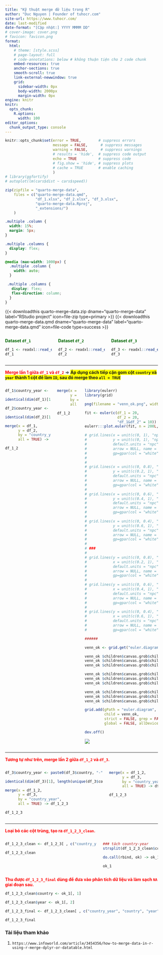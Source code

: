 ```yaml
---
title: "Kỹ thuật merge dữ liệu trong R"
author: "Duc Nguyen | Founder of tuhocr.com"
site-url: https://www.tuhocr.com/
date: last-modified
date-format: "[Cập nhật:] YYYY MMMM DD"
# cover-image: cover.png
# favicon: favicon.png
format:
  html:
    # theme: [style.scss]
    # page-layout: full
    # code-annotations: below # không thuận tiện cho 2 code chunk
    embed-resources: true
    anchor-sections: true
    smooth-scroll: true
    link-external-newwindow: true
    grid:
      sidebar-width: 0px
      body-width: 2000px
      margin-width: 0px
engine: knitr
knitr:
  opts_chunk:
    R.options:
      width: 100
editor_options: 
  chunk_output_type: console
---
```


```r
knitr::opts_chunk$set(error = TRUE,        # suppress errors
                      message = FALSE,      # suppress messages
                      warning = FALSE,      # suppress warnings
                      # results = 'hide',  # suppress code output
                      echo = TRUE          # suppress code
                      # fig.show = 'hide', # suppress plots
                      # cache = TRUE       # enable caching
                      )        
# library(ggfortify)
# autoplot(lm(cars$dist ~ cars$speed))

zip(zipfile = "quarto-merge-data", 
    files = c("quarto-merge-data.qmd", 
              "df_1.xlsx", "df_2.xlsx", "df_3.xlsx",
              "quarto-merge-data.Rproj", 
              "_extensions/")
    )
```

```css
.multiple .column {
  width: 15%;
  margin: 5px;
}

.multiple .columns {
  display: flex;
}

@media (max-width: 1000px) {
  .multiple .column {
    width: auto;
  }

 .multiple .columns {
   display: flex;
   flex-direction: column;
  }
}

```

<!-- [**Để phóng lớn hình ảnh, bạn right-click vào hình chọn *Open image in new tab*.**]{style="color:#006600"} -->

<!-- https://github.com/shafayetShafee/downloadthis -->
<!-- https://icons.getbootstrap.com/?q=file -->

{{< downloadthis quarto-merge-data.zip dname="quarto-merge-data" label="RStudio project" icon=file-zip type=primary >}} {{< downloadthis quarto-merge-data.qmd dname="quarto-merge-data" label="quarto-merge-data.qmd" icon=file-code type=success >}} 

::: multiple
::: {.columns .column-screen-inset}

::: column
[**Dataset `df_1`**]{style="color:#006600"}

```r
df_1 <- readxl::read_excel("df_1.xlsx")
df_1
```

:::

::: column
[**Dataset `df_2`**]{style="color:#006600"}

```r
df_2 <- readxl::read_excel("df_2.xlsx")
df_2
```

:::

::: column
[**Dataset `df_3`**]{style="color:#006600"}

```r
df_3 <- readxl::read_excel("df_3.xlsx")
df_3
```

:::

:::
:::

<!-- new line -->

```{=html}

<hr/>
	
```

[**Merge lần 1 giữa `df_1` và `df_2`**]{style="color:red"} $\Rightarrow$ [**Áp dụng cách tiếp cận gom cột `country` và `year` thành 1 cột để làm `ID`, sau đó merge theo `all = TRUE`**]{style="background-color: #FFFF00"}

::: multiple
::: {.columns .column-screen-inset}

::: column

```r
df_1$country_year <- paste0(df_1$country, "-", df_1$year)

identical(dim(df_1)[1], length(unique(df_1$country_year)))

df_2$country_year <- paste0(df_2$country, "-", df_2$year)

identical(dim(df_2)[1], length(unique(df_2$country_year)))
```

```r
merge(x = df_1,
      y = df_2,
      by = "country_year",
      all = TRUE) -> df_1_2

df_1_2
```


:::

::: column

```r
merge(x = df_1,
      y = df_2,
      by = "country_year",
      all = TRUE) -> df_1_2

df_1_2
```

:::

::: column

```r
library(eulerr)
library(grid)

png(filename = "venn_ok.png", width = 6, height = 6, res = 300, units = "in")

fit <- euler(c(df_1 = 20, 
               df_2 = 20, 
               "df_1&df_2" = 10))
eulerr:::plot.euler(fit, n = 200L, main = "all = TRUE")

# grid.lines(x = unit(c(0, 1), "npc"),
#            y = unit(c(0, 1), "npc"),
#            default.units = "npc",
#            arrow = NULL, name = NULL,
#            gp=gpar(col = "white", alpha = 0.8, lwd = 2), draw = TRUE, vp = NULL)
# 
# 
# grid.lines(x = unit(c(0, 0.8), "npc"),
#            y = unit(c(0.2, 1), "npc"),
#            default.units = "npc",
#            arrow = NULL, name = NULL,
#            gp=gpar(col = "white", alpha = 0.8, lwd = 2), draw = TRUE, vp = NULL)
# 
# grid.lines(x = unit(c(0, 0.6), "npc"),
#            y = unit(c(0.4, 1), "npc"),
#            default.units = "npc",
#            arrow = NULL, name = NULL,
#            gp=gpar(col = "white", alpha = 0.8, lwd = 2), draw = TRUE, vp = NULL)
# 
# grid.lines(x = unit(c(0, 0.4), "npc"),
#            y = unit(c(0.6, 1), "npc"),
#            default.units = "npc",
#            arrow = NULL, name = NULL,
#            gp=gpar(col = "white", alpha = 0.8, lwd = 2), draw = TRUE, vp = NULL)
# 
# ###
# 
# grid.lines(y = unit(c(0, 0.8), "npc"),
#            x = unit(c(0.2, 1), "npc"),
#            default.units = "npc",
#            arrow = NULL, name = NULL,
#            gp=gpar(col = "white", alpha = 0.8, lwd = 2), draw = TRUE, vp = NULL)
# 
# grid.lines(y = unit(c(0, 0.6), "npc"),
#            x = unit(c(0.4, 1), "npc"),
#            default.units = "npc",
#            arrow = NULL, name = NULL,
#            gp=gpar(col = "white", alpha = 0.8, lwd = 2), draw = TRUE, vp = NULL)
# 
# grid.lines(y = unit(c(0, 0.4), "npc"),
#            x = unit(c(0.6, 1), "npc"),
#            default.units = "npc",
#            arrow = NULL, name = NULL,
#            gp=gpar(col = "white", alpha = 0.8, lwd = 2), draw = TRUE, vp = NULL)

######

venn_ok <- grid.get("euler.diagram")

venn_ok $children$canvas.grob$children$diagram.grob.1$children$fills.grob.1$gp$fill <- "gray"
venn_ok $children$canvas.grob$children$diagram.grob.1$children$fills.grob.1$gp$col <- "black"
venn_ok $children$canvas.grob$children$diagram.grob.1$children$fills.grob.1$gp$alpha <- 0.8

venn_ok $children$canvas.grob$children$diagram.grob.1$children$fills.grob.2$gp$fill <- "gray"
venn_ok $children$canvas.grob$children$diagram.grob.1$children$fills.grob.2$gp$col <- "black"
venn_ok $children$canvas.grob$children$diagram.grob.1$children$fills.grob.2$gp$alpha <- 0.8

venn_ok $children$canvas.grob$children$diagram.grob.1$children$fills.grob.3$gp$fill <- "gray"
venn_ok $children$canvas.grob$children$diagram.grob.1$children$fills.grob.3$gp$col <- "black"
venn_ok $children$canvas.grob$children$diagram.grob.1$children$fills.grob.3$gp$alpha <- 0.8

grid.add(gPath = "euler.diagram", 
         child = venn_ok, 
         strict = FALSE, grep = FALSE,
         global = FALSE, allDevices = FALSE, redraw = TRUE)

dev.off()
```

![](venn_ok.png)

:::

:::
:::

```{=html}

<hr/>
	
```

[**Tương tự như trên, merge lần 2 giữa `df_1_2` và `df_3`.**]{style="color:red"} 

::: multiple
::: {.columns .column-screen-inset}

::: column

```r
df_3$country_year <- paste0(df_3$country, "-", df_3$year)

identical(dim(df_3)[1], length(unique(df_3$country_year)))
```

```r
merge(x = df_1_2,
      y = df_3,
      by = "country_year",
      all = TRUE) -> df_1_2_3

df_1_2_3
```

:::

::: column

```r
merge(x = df_1_2,
      y = df_3,
      by = "country_year",
      all = TRUE) -> df_1_2_3

df_1_2_3
```

:::

:::
:::

```{=html}

<hr/>
	
```

[**Loại bỏ các cột trùng, tạo ra `df_1_2_3_clean`.**]{style="color:red"} 

::: multiple
::: {.columns .column-screen-inset}

::: column

```r
df_1_2_3_clean <- df_1_2_3[ , c("country_year", "var_1", "var_2", "var_3", "var_4", "var_5")]

df_1_2_3_clean
```

:::

::: column

```r
### tách country-year
strsplit(df_1_2_3_clean$country_year, split = "-") -> ok

do.call(rbind, ok) -> ok_1

ok_1
```

:::

:::
:::

[**Thu được `df_1_2_3_final` dùng để đưa vào phân tích dữ liệu và làm sạch `NA` giai đoạn sau.**]{style="color:red"} 

```r
df_1_2_3_clean$country <- ok_1[, 1]

df_1_2_3_clean$year <- ok_1[, 2]

df_1_2_3_final <- df_1_2_3_clean[ , c("country_year", "country", "year", "var_1", "var_2", "var_3", "var_4", "var_5")]

df_1_2_3_final
```

### Tài liệu tham khảo

1. `https://www.infoworld.com/article/3454356/how-to-merge-data-in-r-using-r-merge-dplyr-or-datatable.html`
